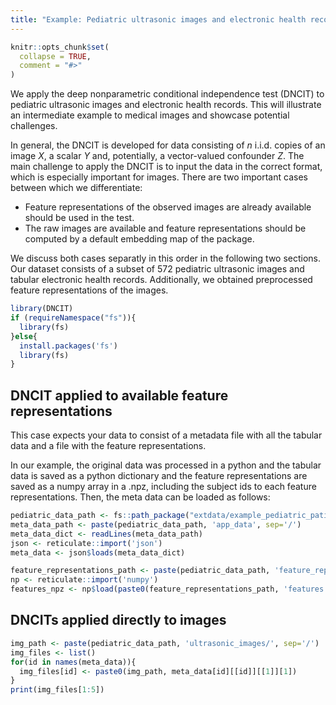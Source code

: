 ```yaml
---
title: "Example: Pediatric ultrasonic images and electronic health records"
---
```


```r
knitr::opts_chunk$set(
  collapse = TRUE,
  comment = "#>"
)
```

We apply the deep nonparametric conditional independence test (DNCIT) to pediatric ultrasonic images and electronic health records. This will illustrate an intermediate example to medical images and showcase potential challenges. 

In general, the DNCIT is developed for data consisting of $n$ i.i.d. copies of an image $X$, a scalar $Y$ and, potentially, a vector-valued confounder $Z$. The main challenge to apply the DNCIT is to input the data in the correct format, which is especially important for images. There are two important cases between which we differentiate: 

* Feature representations of the observed images are already available should be used in the test.
* The raw images are available and feature representations should be computed by a default embedding map of the package.

We discuss both cases separatly in this order in the following two sections. Our dataset consists of a subset of 572 pediatric ultrasonic images and tabular electronic health records. Additionally, we obtained preprocessed feature representations of the images.

```r
library(DNCIT)
if (requireNamespace("fs")){
  library(fs)
}else{
  install.packages('fs')
  library(fs)
}
```

## DNCIT applied to available feature representations

This case expects your data to consist of a metadata file with all the tabular data and a file with the feature representations. 

In our example, the original data was processed in a python and the tabular data is saved as a python dictionary and the feature representations are saved as a numpy array in a .npz, including the subject ids to each feature representations. Then, the meta data can be loaded as follows:


```r
pediatric_data_path <- fs::path_package("extdata/example_pediatric_patients", package = "DNCIT")
meta_data_path <- paste(pediatric_data_path, 'app_data', sep='/')
meta_data_dict <- readLines(meta_data_path)
json <- reticulate::import('json')
meta_data <- json$loads(meta_data_dict)
```

```r
feature_representations_path <- paste(pediatric_data_path, 'feature_representations/', sep='/')
np <- reticulate::import('numpy')
features_npz <- np$load(paste0(feature_representations_path, 'features.npz'))
```

## DNCITs applied directly to images

```r
img_path <- paste(pediatric_data_path, 'ultrasonic_images/', sep='/')
img_files <- list()
for(id in names(meta_data)){
  img_files[id] <- paste0(img_path, meta_data[id][[id]][[1]][1])
}
print(img_files[1:5])

```


